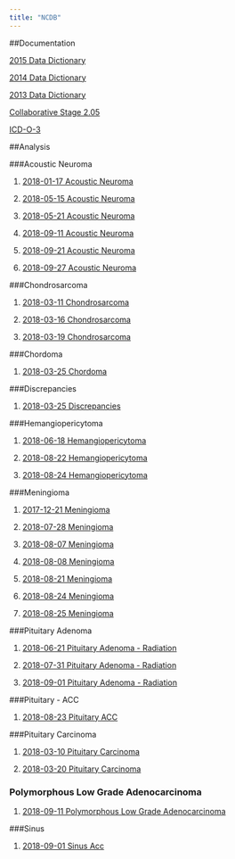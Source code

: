 ---
title: "NCDB"
---




##Documentation

[2015 Data Dictionary](../2015_PUF_Data_Dictionary.pdf)

[2014 Data Dictionary](../2014_PUF_Data_Dictionary.pdf)

[2013 Data Dictionary](../2013_PUF_Data_Dictionary.pdf)

[Collaborative Stage 2.05](https://cancerstaging.org/cstage/schema/Pages/version0205.aspx)

[ICD-O-3](../ICD-O-3.pdf)

##Analysis

###Acoustic Neuroma

1. [2018-01-17 Acoustic Neuroma](../20180127_AN_2015.nb.html)

2. [2018-05-15 Acoustic Neuroma](../20180515_AN_2015_RAF.nb.html)

3. [2018-05-21 Acoustic Neuroma](../20180521_AN_2015_JB.nb.html)

4. [2018-09-11 Acoustic Neuroma](../20180911_AN_2015_RF.nb.html)

5. [2018-09-21 Acoustic Neuroma](../20180921_AN_2015_RF.nb.html)

6. [2018-09-27 Acoustic Neuroma](../20180927_AN_2015_JB.nb.html)


###Chondrosarcoma

1. [2018-03-11 Chondrosarcoma](../20180311_chondrosarcoma_b_2015.nb.html) 

2. [2018-03-16 Chondrosarcoma](../20180316_chondrosarcoma_2015.nb.html)

3. [2018-03-19 Chondrosarcoma](../20180319_chondrosarcoma_2015.nb.html)

###Chordoma

1. [2018-03-25 Chordoma](../20180325_chordoma_2015.nb.html)

###Discrepancies

1. [2018-03-25 Discrepancies](../20181018_disparities_all.nb.html)

###Hemangiopericytoma

1. [2018-06-18 Hemangiopericytoma](../20180618_Hemangiopericytoma.nb.html) 

2. [2018-08-22 Hemangiopericytoma](../20180822_Hemangiopericytoma.nb.html) 

2. [2018-08-24 Hemangiopericytoma](../20180824_Hemangiopericytoma.nb.html) 

###Meningioma

1. [2017-12-21 Meningioma](../20171221_Meningioma_2015.nb.html)

2. [2018-07-28 Meningioma](../20180728_Meningioma_2015.nb.html)

3. [2018-08-07 Meningioma](../20180807_Meningioma_2015.nb.html)

4. [2018-08-08 Meningioma](../20180808_Meningioma_2015.nb.html)

5. [2018-08-21 Meningioma](../20180821_Meningioma_2015.nb.html)

6. [2018-08-24 Meningioma](../20180824_Meningioma_2015.nb.html)

6. [2018-08-25 Meningioma](../20180825_Meningioma_2015.nb.html)

###Pituitary Adenoma

1. [2018-06-21 Pituitary Adenoma - Radiation](../20180621_Pit_Aden.nb.html)

2. [2018-07-31 Pituitary Adenoma - Radiation](../20180731_Pit_Aden.nb.html)

3. [2018-09-01 Pituitary Adenoma - Radiation](../20180901_Pit_Aden.nb.html)

###Pituitary - ACC

1. [2018-08-23 Pituitary ACC](../20180824_Parotid_ACC.nb.html)

###Pituitary Carcinoma

1. [2018-03-10 Pituitary Carcinoma](../20180310_pit_ca.nb.html)

2. [2018-03-20 Pituitary Carcinoma](../20180320_pit_ca.nb.html)


### Polymorphous Low Grade Adenocarcinoma

1. [2018-09-11 Polymorphous Low Grade Adenocarcinoma](../20180911_Polymorphous Low Grade Adenocarcinoma_RAF.nb.html)

###Sinus

1. [2018-09-01 Sinus Acc](../20180901_Kuan_ACC_Sinus_2.nb.html)


